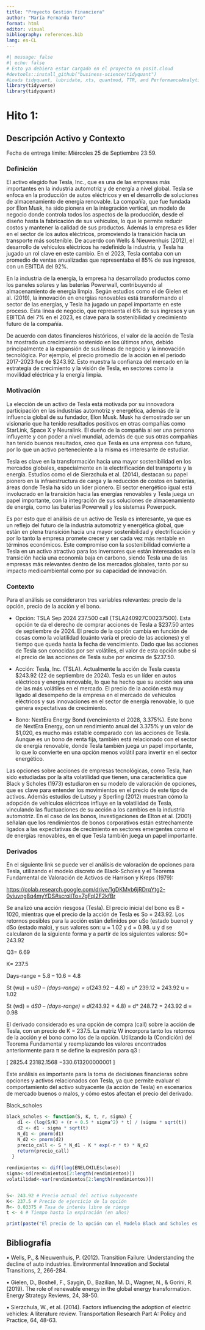 ```yaml
---
title: "Proyecto Gestión Financiera"
author: "María Fernanda Toro"
format: html
editor: visual
bibliography: references.bib
lang: es-CL
---
```


```r
#| message: false
#| echo: false
# Esto ya debiera estar cargado en el proyecto en posit.cloud
#devtools::install_github("business-science/tidyquant")
#Loads tidyquant, lubridate, xts, quantmod, TTR, and PerformanceAnalytics
library(tidyverse)
library(tidyquant)  
```

# Hito 1:

## Descripción Activo y Contexto

Fecha de entrega límite: Miércoles 25 de Septiembre 23:59.

### Definición

El activo elegido fue Tesla, Inc., que es una de las empresas más importantes en la industria automotriz y de energía a nivel global. Tesla se enfoca en la producción de autos eléctricos y en el desarrollo de soluciones de almacenamiento de energía renovable. 
La compañía, que fue fundada por Elon Musk, ha sido pionera en la integración vertical, un modelo de negocio donde controla todos los aspectos de la producción, desde el diseño hasta la fabricación de sus vehículos, lo que le permite reducir costos y mantener la calidad de sus productos. 
Además la empresa es líder en el sector de los autos eléctricos, promoviendo la transición hacia un transporte más sostenible. De acuerdo con Wells & Nieuwenhuis (2012), el desarrollo de vehículos eléctricos ha redefinido la industria, y Tesla ha jugado un rol clave en este cambio. 
En el 2023, Tesla contaba con un promedio de ventas anualizadas que representaba el 85% de sus ingresos, con un EBITDA del 92%.

En la industria de la energía, la empresa ha desarrollado productos como los paneles solares y las baterías Powerwall, contribuyendo al almacenamiento de energía limpia. 
Según estudios como el de Gielen et al. (2019), la innovación en energías renovables está transformando el sector de las energías, y Tesla ha jugado un papel importante en este proceso. 
Esta línea de negocio, que representa el 6% de sus ingresos y un EBITDA del 7% en el 2023, es clave para la sostenibilidad y crecimiento futuro de la compañía.

De acuerdo con datos financieros históricos, el valor de la acción de Tesla ha mostrado un crecimiento sostenido en los últimos años, debido principalmente a la expansión de sus líneas de negocio y la innovación tecnológica. 
Por ejemplo, el precio promedio de la acción en el periodo 2017-2023 fue de \$243.92. Esto muestra la confianza del mercado en la estrategia de crecimiento y la visión de Tesla, en sectores como la movilidad eléctrica y la energía limpia.

### Motivación

La elección de un activo de Tesla está motivada por su innovadora participación en las industrias automotriz y energética, además de la influencia global de su fundador, Elon Musk. Musk ha demostrado ser un visionario que ha tenido resultados positivos en otras compañías como StarLink, Space X y Neuralink. 
El dueño de la compañía al ser una persona influyente y con poder a nivel mundial, además de que sus otras compañías han tenido buenos resultados, creo que Tesla es una empresa con futuro, por lo que un activo perteneciente a la misma es interesante de estudiar.

Tesla es clave en la transformación hacia una mayor sostenibilidad en los mercados globales, especialmente en la electrificación del transporte y la energía. Estudios como el de Sierzchula et al. (2014), destacan su papel pionero en la infraestructura de carga y la reducción de costos en baterías, áreas donde Tesla ha sido un líder pionero. 
El sector energético igual está involucrado en la transición hacia las energías renovables y Tesla juega un papel importante, con la integración de sus soluciones de almacenamiento de energía, como las baterías Powerwall y los sistemas Powerpack.

Es por esto que el análisis de un activo de Tesla es interesante, ya que es un reflejo del futuro de la industria automotriz y energética global, que están en plena transición hacia una mayor sostenibilidad y electrificación y por lo tanto la empresa promete crecer y ser cada vez más rentable en términos económicos. 
Este compromiso con la sostenibilidad convierte a Tesla en un activo atractivo para los inversores que están interesados en la transición hacia una economía baja en carbono, siendo Tesla una de las empresas más relevantes dentro de los mercados globales, tanto por su impacto medioambiental como por su capacidad de innovación.

### Contexto

Para el análisis se consideraron tres variables relevantes: precio de la opción, precio de la acción y el bono.

-   Opción: TSLA Sep 2024 237.500 call (TSLA240927C00237500). Esta opción te da el derecho de comprar acciones de Tesla a \$237.50 antes de septiembre de 2024. El precio de la opción cambia en función de cosas como la volatilidad (cuánto varía el precio de las acciones) y el tiempo que queda hasta la fecha de vencimiento. Dado que las acciones de Tesla son conocidas por ser volátiles, el valor de esta opción sube si el precio de las acciones de Tesla sube por encima de \$237.50.


-   Acción: Tesla, Inc. (TSLA). Actualmente la acción de Tesla cuesta \$243.92 (22 de septiembre de 2024). Tesla es un líder en autos eléctricos y energía renovable, lo que ha hecho que su acción sea una de las más volátiles en el mercado. El precio de la acción está muy ligado al desempeño de la empresa en el mercado de vehículos eléctricos y sus innovaciones en el sector de energía renovable, lo que genera expectativas de crecimiento.

-   Bono: NextEra Energy Bond (vencimiento el 2028, 3.375%). Este bono de NextEra Energy, con un rendimiento anual del 3.375% y un valor de \$1,020, es mucho más estable comparado con las acciones de Tesla. Aunque es un bono de renta fija, también está relacionado con el sector de energía renovable, donde Tesla también juega un papel importante, lo que lo convierte en una opción menos volátil para invertir en el sector energético.

Las opciones sobre acciones de empresas tecnológicas, como Tesla, han sido estudiadas por la alta volatilidad que tienen, una característica que Black y Scholes (1973) estudiaron en su modelo de valoración de opciones, que es clave para entender los movimientos en el precio de este tipo de activos. 
Además estudios de Lutsey y Sperling (2012) muestran cómo la adopción de vehículos eléctricos influye en la volatilidad de Tesla, vinculando las fluctuaciones de su acción a los cambios en la industria automotriz. 
En el caso de los bonos, investigaciones de Elton et al. (2001) señalan que los rendimientos de bonos corporativos están estrechamente ligados a las expectativas de crecimiento en sectores emergentes como el de energías renovables, en el que Tesla también juega un papel importante.

### Derivados

En el siguiente link se puede ver el análisis de valoración de opciones para Tesla, utilizando el modelo discreto de Black-Scholes y el Teorema Fundamental de Valoración de Activos de Harrison y Kreps (1979):

<https://colab.research.google.com/drive/1gDKMvb6jRDrqYtg2-0yiuvng8q4myYDS#scrollTo=7gFqI2F2kfBr>

Se analizó una acción riesgosa (Tesla). El precio inicial del bono es B = 1020, mientras que el precio de la acción de Tesla es So = 243.92. Los retornos posibles para la acción están definidos por uSo (estado bueno) y dSo (estado malo), y sus valores son: u = 1.02 y d = 0.98. u y d se calcularon de la siguiente forma y a partir de los siguientes valores: S0= 243.92

Q3= 6.69

K= 237.5

Days-range = 5.8 – 10.6 = 4.8

St (wu) = u*S0 – (days-range) = u*(243.92 – 4.8) = u\* 239.12 = 243.92 u = 1.02

St (wd) = d*S0 – (days-range) = d*(243.92 + 4.8) = d\* 248.72 = 243.92 d = 0.98

El derivado considerado es una opción de compra (call) sobre la acción de Tesla, con un precio de K = 237.5. La matriz W incorpora tanto los retornos de la acción y el bono como los de la opción. Utilizando la (Condición) del Teorema Fundamental y reemplazando los valores encontrados anteriormente para π se define la expresión para q3 :

\[ 2825.4 23182.1568 −330.613200000001 \]

Este análisis es importante para la toma de decisiones financieras sobre opciones y activos relacionados con Tesla, ya que permite evaluar el comportamiento del activo subyacente (la acción de Tesla) en escenarios de mercado buenos o malos, y cómo estos afectan el precio del derivado.

Black_scholes

```r
black_scholes <- function(S, K, t, r, sigma) {
    d1 <- (log(S/K) + (r + 0.5 * sigma^2) * t) / (sigma * sqrt(t))
    d2 <- d1 - sigma * sqrt(t)
    N_d1 <- pnorm(d1)
    N_d2 <- pnorm(d2)
    precio_call <- S * N_d1 - K * exp(-r * t) * N_d2
    return(precio_call)
  }
  
rendimientos <- diff(log(ENELCHILE$close))
sigma<-sd(rendimientos[2:length(rendimientos)])
volatilidad<-var(rendimientos[2:length(rendimientos)])


S<- 243.92 # Precio actual del activo subyacente
K<- 237.5 # Precio de ejercicio de la opción
R<- 0.03375 # Tasa de interés libre de riesgo
t <- 4 # Tiempo hasta la expiración (en años)

print(paste("El precio de la opción con el Modelo Black and Scholes es ", black_scholes(S, K, t, R, sigma)))


```

## Bibliografía

• Wells, P., & Nieuwenhuis, P. (2012). Transition Failure: Understanding the decline of auto industries. Environmental Innovation and Societal Transitions, 2, 266-284.

• Gielen, D., Boshell, F., Saygin, D., Bazilian, M. D., Wagner, N., & Gorini, R. (2019). The role of renewable energy in the global energy transformation. Energy Strategy Reviews, 24, 38-50.

• Sierzchula, W., et al. (2014). Factors influencing the adoption of electric vehicles: A literature review. Transportation Research Part A: Policy and Practice, 64, 48-63.
